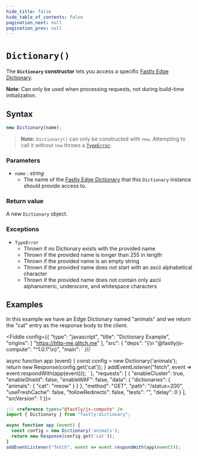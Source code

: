 ```yaml
---
hide_title: false
hide_table_of_contents: false
pagination_next: null
pagination_prev: null
---
```


# `Dictionary()`

The **`Dictionary` constructor** lets you access a specific [Fastly Edge Dictionary](https://docs.fastly.com/en/guides/about-edge-dictionaries).

**Note**: Can only be used when processing requests, not during build-time initialization.

## Syntax

```js
new Dictionary(name);
```

> **Note:** `Dictionary()` can only be constructed with `new`. Attempting to call it without `new` throws a [`TypeError`](../../globals/TypeError/TypeError.md).

### Parameters

- `name` _: string_
  - The name of the [Fastly Edge Dictionary](https://docs.fastly.com/en/guides/about-edge-dictionaries) that this `Dictionary` instance should provide access to.

### Return value

A new `Dictionary` object.

### Exceptions

- `TypeError`
  - Thrown if no Dictionary exists with the provided name
  - Thrown if the provided name is longer than 255 in length
  - Thrown if the provided name is an empty string
  - Thrown if the provided name does not start with an ascii alphabetical character 
  - Thrown if the provided name does not contain only ascii alphanumeric, underscore, and whitespace characters

## Examples

In this example we have an Edge Dictionary named "animals" and we return the "cat" entry as the response body to the client.

<Fiddle config={{
  "type": "javascript",
  "title": "Dictionary Example",
  "origins": [
    "https://http-me.glitch.me"
  ],
  "src": {
    "deps": "{\n  \"@fastly/js-compute\": \"^1.0.1\"\n}",
    "main": `
/// <reference types="@fastly/js-compute" />

async function app (event) {
  const config = new Dictionary('animals');
  return new Response(config.get('cat'));
}
addEventListener("fetch", event => event.respondWith(app(event)));
`
  },
  "requests": [
    {
      "enableCluster": true,
      "enableShield": false,
      "enableWAF": false,
      "data": {
         "dictionaries": {
           "animals": {
             "cat": "meow"
           }
         }
       },
      "method": "GET",
      "path": "/status=200",
      "useFreshCache": false,
      "followRedirects": false,
      "tests": "",
      "delay": 0
    }
  ],
  "srcVersion": 1
}}>

```js
/// <reference types="@fastly/js-compute" />
import { Dictionary } from "fastly:dictionary";

async function app (event) {
  const config = new Dictionary('animals');
  return new Response(config.get('cat'));
}
addEventListener("fetch", event => event.respondWith(app(event)));
```
</Fiddle>